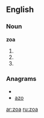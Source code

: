 ==English==

===Noun===
'''zoa'''

# {{plural of|[[zoon]]}}
# {{plural of|[[zoön]]}}
# {{singular of|[[protozoa]]}}

===Anagrams===
* {{alphagram|aoz}}
* [[azo#English|azo]]

[[ar:zoa]]
[[ru:zoa]]